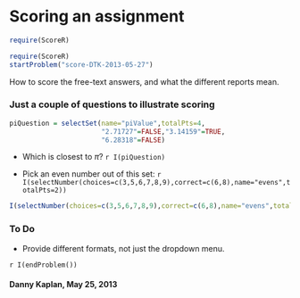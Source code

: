 Scoring an assignment
========================================================

```r
require(ScoreR)
```


```r
require(ScoreR)
startProblem("score-DTK-2013-05-27")
```

How to score the free-text answers, and what the different reports mean.

### Just a couple of questions to illustrate scoring

```r
piQuestion = selectSet(name="piValue",totalPts=4,
                       "2.71727"=FALSE,"3.14159"=TRUE,
                       "6.28318"=FALSE)
```

* Which is closest to $\pi$? `r I(piQuestion)`

* Pick an even number out of this set:  `r I(selectNumber(choices=c(3,5,6,7,8,9),correct=c(6,8),name="evens",totalPts=2))`

```r
I(selectNumber(choices=c(3,5,6,7,8,9),correct=c(6,8),name="evens",totalPts=2))
```

### To Do

* Provide different formats, not just the dropdown menu.

`r I(endProblem())`

#### Danny Kaplan, May 25, 2013